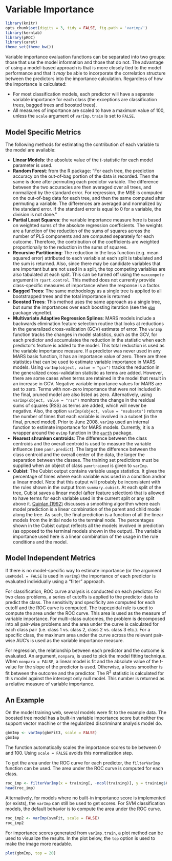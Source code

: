 # Variable Importance

```r
library(knitr)
opts_chunk$set(digits = 3, tidy = FALSE, fig.path = 'varimp/')
library(kernlab)
library(pROC)
library(caret)
theme_set(theme_bw())
```

Variable importance evaluation functions can be separated into two groups: those that use the model information and those that do not. The advantage of using a model-based approach is that is more closely tied to the model performance and that it _may_ be able to incorporate the correlation structure between the predictors into the importance calculation. Regardless of how the importance is calculated:

 - For most classification models, each predictor will have a separate variable importance for each class (the exceptions are classification trees, bagged trees and boosted trees).
 - All measures of importance are scaled to have a maximum value of 100, unless the `scale` argument of `varImp.train` is set to `FALSE`.

## Model Specific Metrics

The following methods for estimating the contribution of each variable to the model are available:

- **Linear Models**: the absolute value of the *t*-statistic for each model parameter is used. 
- **Random Forest**: from the R package: "For each tree, the prediction accuracy on the out-of-bag portion of the data is recorded. Then the same is done after permuting each predictor variable. The difference between the two accuracies are then averaged over all trees, and normalized by the standard error. For regression, the MSE is computed on the out-of-bag data for each tree, and then the same computed after permuting a variable. The differences are averaged and normalized by the standard error. If the standard error is equal to 0 for a variable, the division is not done."
- **Partial Least Squares**: the variable importance measure here is based on weighted sums of the absolute regression coefficients. The weights are a function of the reduction of the sums of squares across the number of PLS components and are computed separately for each outcome. Therefore, the contribution of the coefficients are weighted proportionally to the reduction in the sums of squares.
 - **Recursive Partitioning**: The reduction in the loss function (e.g. mean squared error) attributed to each variable at each split is tabulated and the sum is returned. Also, since there may be candidate variables that are important but are not used in a split, the top competing variables are also tabulated at each split. This can be turned off using the `maxcompete` argument in `rpart.control`. This method does not currently provide class-specific measures of importance when the response is a factor. 
 - **Bagged Trees**: The same methodology as a single tree is applied to all bootstrapped trees and the total importance is returned
 - **Boosted Trees**: This method uses the same approach as a single tree, but sums the importances over each boosting iteration (see the [`gbm`](http://cran.r-project.org/web/packages/gbm/index.html) package vignette).
 - **Multivariate Adaptive Regression Splines**: MARS models include a backwards elimination feature selection routine that looks at reductions in the generalized cross-validation (GCV) estimate of error. The `varImp` function tracks the changes in model statistics, such as the GCV, for each predictor and accumulates the reduction in the statistic when each predictor's feature is added to the model. This total reduction is used as the variable importance measure. If a predictor was never used in any MARS basis function, it has an importance value of zero. There are three statistics that can be used to estimate variable importance in MARS models. Using `varImp(object, value = "gcv")` tracks the reduction in the generalized cross-validation statistic as terms are added. However, there are some cases when terms are retained in the model that result in an increase in GCV. Negative variable importance values for MARS are set to zero. Terms with non-zero importance that were not included in the final, pruned model are also listed as zero. Alternatively, using `varImp(object, value = "rss")` monitors the change in the residual sums of squares (RSS) as terms are added, which will never be negative. Also, the option `varImp(object, value = "nsubsets")` returns the number of times that each variable is involved in a subset (in the final, pruned model). Prior to June 2008, `varImp` used an internal function to estimate importance for MARS models. Currently, it is a wrapper 
around the `evimp` function in the [`earth`](http://cran.r-project.org/web/packages/earth/index.html) package.
 - **Nearest shrunken centroids**: The difference between the class centroids and the overall centroid is used to measure the variable influence (see `pamr.predict`). The larger the difference between the class centroid and the overall center of the data, the larger the separation between the classes. The training set predictions must be supplied when an object of class `pamrtrained` is given to `varImp`.
 - **Cubist**: The Cubist output contains variable usage statistics. It gives the percentage of times where each variable was used in a condition and/or a linear model. Note that this output will probably be inconsistent with the rules shown in the output from `summary.cubist`. At each split of the tree, Cubist saves a linear model (after feature selection) that is allowed to have terms for each variable used in the current split or any split above it. [Quinlan (1992)](http://sci2s.ugr.es/keel/pdf/algorithm/congreso/1992-Quinlan-AI.pdf) discusses a smoothing algorithm where each model prediction is a linear combination of the parent and child model along the tree. As such, the final prediction is a function of all the linear models from the initial node to the terminal node. The percentages shown in the Cubist output reflects all the models involved in prediction (as opposed to the terminal models shown in the output). The variable importance used here is a linear combination of the usage in the rule conditions and the model.

## Model Independent Metrics

If there is no model-specific way to estimate importance (or the argument `useModel = FALSE` is used in `varImp`) the importance of each predictor is evaluated individually using a "filter" approach.

For classification, ROC curve analysis is conducted on each predictor. For two class problems, a series of cutoffs is applied to the predictor data to predict the class. The sensitivity and specificity are computed for each cutoff and the ROC curve is computed. The trapezoidal rule is used to compute the area under the ROC curve. This area is used as the measure of variable importance. For multi-class outcomes, the problem is decomposed into all pair-wise problems and the area under the curve is calculated for each class pair (i.e. class 1 vs. class 2, class 2 vs. class 3 etc.). For a specific class, the maximum area under the curve across the relevant pair-wise AUC's is used as the variable importance measure.

For regression, the relationship between each predictor and the outcome is evaluated. An argument, `nonpara`, is used to pick the model fitting technique. When `nonpara = FALSE`, a linear model is fit and the absolute value of the *t*-value for the slope of the predictor is used. Otherwise, a loess smoother is fit between the outcome and the predictor. The R^2^ statistic is calculated for this model against the intercept only null model. This number is returned as a relative measure of variable importance.

## An Example

On the model training web, several models were fit to the example data. The boosted tree model has a built-in variable importance score but neither the support vector machine or the regularized discriminant analysis model do.

```r
gbmImp <- varImp(gbmFit3, scale = FALSE)
gbmImp
```

The function automatically scales the importance scores to be between 0 and 100. Using `scale = FALSE` avoids this normalization step.

To get the area under the ROC curve for each predictor, the `filterVarImp` function can be used. The area under the ROC curve is computed for each class.

```r
roc_imp <- filterVarImp(x = training[, -ncol(training)], y = training$Class)
head(roc_imp)
```

Alternatively, for models where no built-in importance score is implemented (or exists), the `varImp` can still be used to get scores. For SVM classification models, the default behavior is to compute the area under the ROC curve.

```r
roc_imp2 <- varImp(svmFit, scale = FALSE)
roc_imp2
```

For importance scores generated from `varImp.train`, a plot method can be used to visualize the results. In the plot below, the `top` option is used to make the image more readable.

```r
plot(gbmImp, top = 20)
```
